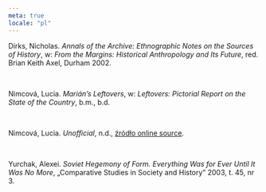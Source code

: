 ```yaml
---
meta: true
locale: "pl"
---
```


Dirks, Nicholas. *Annals of the Archive: Ethnographic Notes on the Sources of History*, w: *From the Margins: Historical Anthropology and Its Future*, red. Brian Keith Axel, Durham 2002.

<br />

Nimcová, Lucia. *Marián’s Leftovers*, w: *Leftovers: Pictorial Report on the State of the Country*, b.m., b.d.

<br />

Nimcová, Lucia. _Unofficial_, n.d., [źródło online source](https://www.luco.sk/booksi/un_bw.pdf).

<br />

Yurchak, Alexei. *Soviet Hegemony of Form. Everything Was for Ever Until It Was No More*, „Comparative Studies in Society and History” 2003, t. 45, nr 3.